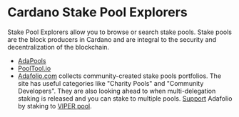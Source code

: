 # Cardano Stake Pool Explorers

Stake Pool Explorers allow you to browse or search stake pools. Stake pools are the block producers in Cardano and are integral to the security and decentralization of the blockchain. 

- [AdaPools](https://adapools.org/)
- [PoolTool.io](https://pooltool.io/)
- [Adafolio.com](https://adafolio.com/) collects community-created stake pools portfolios. The site has useful categories like "Charity Pools" and "Community Developers". They are also looking ahead to when multi-delegation staking is released and you can stake to multiple pools. [Support](https://adafolio.com/support) Adafolio by staking to [VIPER pool](https://viperstaking.com/). 